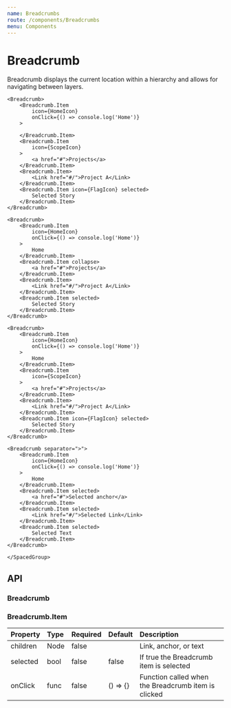 ```yaml
---
name: Breadcrumbs
route: /components/Breadcrumbs
menu: Components
---
```



# Breadcrumb

Breadcrumb displays the current location within a hierarchy and allows for navigating between layers.

<Playground>
	<SpacedGroup direction="vertical">

    <Breadcrumb>
    	<Breadcrumb.Item
    		icon={HomeIcon}
    		onClick={() => console.log('Home')}
    	>

    	</Breadcrumb.Item>
    	<Breadcrumb.Item
    		icon={ScopeIcon}
    	>
    		<a href="#">Projects</a>
    	</Breadcrumb.Item>
    	<Breadcrumb.Item>
    		<Link href="#/">Project A</Link>
    	</Breadcrumb.Item>
    	<Breadcrumb.Item icon={FlagIcon} selected>
    		Selected Story
    	</Breadcrumb.Item>
    </Breadcrumb>

    <Breadcrumb>
    	<Breadcrumb.Item
    		icon={HomeIcon}
    		onClick={() => console.log('Home')}
    	>
    		Home
    	</Breadcrumb.Item>
    	<Breadcrumb.Item collapse>
    		<a href="#">Projects</a>
    	</Breadcrumb.Item>
    	<Breadcrumb.Item>
    		<Link href="#/">Project A</Link>
    	</Breadcrumb.Item>
    	<Breadcrumb.Item selected>
    		Selected Story
    	</Breadcrumb.Item>
    </Breadcrumb>

    <Breadcrumb>
    	<Breadcrumb.Item
    		icon={HomeIcon}
    		onClick={() => console.log('Home')}
    	>
    		Home
    	</Breadcrumb.Item>
    	<Breadcrumb.Item
    		icon={ScopeIcon}
    	>
    		<a href="#">Projects</a>
    	</Breadcrumb.Item>
    	<Breadcrumb.Item>
    		<Link href="#/">Project A</Link>
    	</Breadcrumb.Item>
    	<Breadcrumb.Item icon={FlagIcon} selected>
    		Selected Story
    	</Breadcrumb.Item>
    </Breadcrumb>

    <Breadcrumb separator=">">
    	<Breadcrumb.Item
    		icon={HomeIcon}
    		onClick={() => console.log('Home')}
    	>
    		Home
    	</Breadcrumb.Item>
    	<Breadcrumb.Item selected>
    		<a href="#">Selected anchor</a>
    	</Breadcrumb.Item>
    	<Breadcrumb.Item selected>
    		<Link href="#/">Selected Link</Link>
    	</Breadcrumb.Item>
    	<Breadcrumb.Item selected>
    		Selected Text
    	</Breadcrumb.Item>
    </Breadcrumb>

    </SpacedGroup>

</Playground>

## API

### Breadcrumb

<PropsTable of={Breadcrumb} />

### Breadcrumb.Item

| Property | Type | Required | Default  | Description                                         |
| :------- | :--- | :------- | :------- | :-------------------------------------------------- |
| children | Node | false    |          | Link, anchor, or text                               |
| selected | bool | false    | false    | If true the Breadcrumb item is selected             |
| onClick  | func | false    | () => {} | Function called when the Breadcrumb item is clicked |
